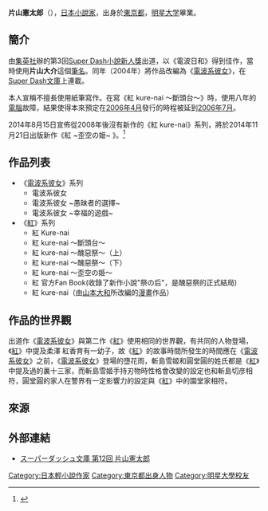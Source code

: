 {{Japanese|japanese=片山 憲太郎|kana=かたやま けんたろう|romaji=Katayama Kentarō}}
'''片山憲太郎'''（{{bd|1973年}}），[[日本|日本]][[小說家|小說家]]，出身於[[東京都|東京都]]，[[明星大學|明星大学]]畢業。

== 簡介 ==
由[[集英社|集英社]]辦的第3回[[Super_Dash小說新人獎|Super Dash小說新人獎]]出道，以《電波日和》得到佳作，當時使用'''片山大介'''這個[[筆名|筆名]]。同年（2004年）將作品改編為《[[電波系彼女|電波系彼女]]》，在[[Super_Dash文庫|Super Dash文庫]]上連載。

本人宣稱不擅長使用紙筆寫作。在寫《紅 kure-nai 〜斷頭台〜》時，使用八年的[[電腦|電腦]]故障，結果使得本來預定在[[2006年4月|2006年4月]]發行的時程被延到[[2006年7月|2006年7月]]。

2014年8月15日宣佈從2008年後沒有新作的《紅 kure-nai》系列，將於2014年11月21日出版新作《紅 ~歪空の姫~ 》。<ref>{{Cite web |url=http://blog.livedoor.jp/wannabenews/archives/39650356.html |title=存档副本 |access-date=2015-01-22 |archive-url=https://web.archive.org/web/20150122140844/http://blog.livedoor.jp/wannabenews/archives/39650356.html |archive-date=2015-01-22 |dead-url=yes }}</ref>

== 作品列表 ==
* 《[[電波系彼女|電波系彼女]]》系列
** 電波系彼女
** 電波系彼女 ~愚昧者的選擇~
** 電波系彼女 ~幸福的遊戲~
* 《[[紅_(小說)|紅]]》系列
** 紅 Kure-nai
** 紅 kure-nai 〜斷頭台〜
** 紅 kure-nai 〜醜惡祭〜（上）
** 紅 kure-nai 〜醜惡祭〜（下）
** 紅 kure-nai 〜歪空の姫〜
** 紅 官方Fan Book(收錄了新作小說"祭の后"，是醜惡祭的正式結局)
** 紅 kure-nai（由[[山本大和|山本大和]]所改編的[[漫畫|漫畫]]作品）

== 作品的世界觀 ==
出道作《[[電波系彼女|電波系彼女]]》與第二作《[[紅_(小說)|紅]]》使用相同的世界觀，有共同的人物登場，《[[紅_(小說)|紅]]》中提及柔澤 紅香育有一幼子，故《[[紅_(小說)|紅]]》的故事時間所發生的時間應在《[[電波系彼女|電波系彼女]]》之前，《[[電波系彼女|電波系彼女]]》登場的墮花雨，斬島雪姬和圓堂圓的姓氏都是《[[紅_(小說)|紅]]》中提及過的裏十三家，而斬島雪姬手持刃物時性格會改變的設定也和斬島切彦相符，圓堂圓的家人在警界有一定影響力的設定與《[[紅_(小說)|紅]]》中的園堂家相符。

== 來源 ==
{{reflist}}

== 外部連結 ==
* {{ja}} [https://web.archive.org/web/20070929105233/http://dash.shueisha.co.jp/interview/0409.html スーパーダッシュ文庫 第12回 片山憲太郎]

{{Japan-writer-stub}}
{{DEFAULTSORT:Katayama Kentarō}}
[[Category:日本輕小說作家|Category:日本輕小說作家]]
[[Category:東京都出身人物|Category:東京都出身人物]]
[[Category:明星大學校友|Category:明星大學校友]]